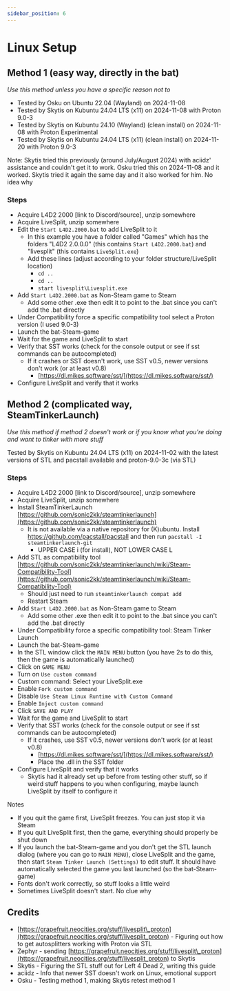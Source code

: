 ---
sidebar_position: 6
---

# Linux Setup

## Method 1 (easy way, directly in the bat)

*Use this method unless you have a specific reason not to*

* Tested by Osku on Ubuntu 22.04 (Wayland) on 2024-11-08
* Tested by Skytis on Kubuntu 24.04 LTS (x11) on 2024-11-08 with Proton 9.0-3
* Tested by Skytis on Kubuntu 24.10 (Wayland) (clean install) on 2024-11-08 with Proton Experimental
* Tested by Skytis on Kubuntu 24.04 LTS (x11) (clean install) on 2024-11-20 with Proton 9.0-3

Note: Skytis tried this previously (around July/August 2024) with aciidz' assistance and couldn't get it to work. Osku tried this on 2024-11-08 and it worked. Skytis tried it again the same day and it also worked for him. No idea why

### Steps

* Acquire L4D2 2000 \[link to Discord/source\], unzip somewhere
* Acquire LiveSplit, unzip somewhere
* Edit the `Start L4D2.2000.bat` to add LiveSplit to it
  * In this example you have a folder called "Games" which has the folders "L4D2 2.0.0.0" (this contains `Start L4D2.2000.bat`) and "livesplit" (this contains `LiveSplit.exe`)
  * Add these lines (adjust according to your folder structure/LiveSplit location)
    * `cd ..`
    * `cd ..`
    * `start livesplit\Livesplit.exe`
* Add `Start L4D2.2000.bat` as Non-Steam game to Steam
  * Add some other .exe then edit it to point to the .bat since you can't add the .bat directly
* Under Compatibility force a specific compatibility tool select a Proton version (I used 9.0-3)
* Launch the bat-Steam-game
* Wait for the game and LiveSplit to start
* Verify that SST works (check for the console output or see if sst commands can be autocompleted)
  * If it crashes or SST doesn't work, use SST v0.5, newer versions don't work (or at least v0.8)
    * [https://dl.mikes.software/sst/](https://dl.mikes.software/sst/)
* Configure LiveSplit and verify that it works

## Method 2 (complicated way, SteamTinkerLaunch)

*Use this method if method 2 doesn't work or if you know what you're doing and want to tinker with more stuff*

Tested by Skytis on Kubuntu 24.04 LTS (x11) on 2024-11-02 with the latest versions of STL and pacstall available and proton-9.0-3c (via STL)

### Steps

* Acquire L4D2 2000 \[link to Discord/source\], unzip somewhere
* Acquire LiveSplit, unzip somewhere
* Install SteamTinkerLaunch [https://github.com/sonic2kk/steamtinkerlaunch](https://github.com/sonic2kk/steamtinkerlaunch)
  * It is not available via a native repository for (K)ubuntu. Install https://github.com/pacstall/pacstall and then run `pacstall -I steamtinkerlaunch-git`
    * UPPER CASE i (for install), NOT LOWER CASE L
* Add STL as compatibility tool [https://github.com/sonic2kk/steamtinkerlaunch/wiki/Steam-Compatibility-Tool](https://github.com/sonic2kk/steamtinkerlaunch/wiki/Steam-Compatibility-Tool)
  * Should just need to run `steamtinkerlaunch compat add`
  * Restart Steam
* Add `Start L4D2.2000.bat` as Non-Steam game to Steam
  * Add some other .exe then edit it to point to the .bat since you can't add the .bat directly
* Under Compatibility force a specific compatibility tool: Steam Tinker Launch
* Launch the bat-Steam-game
* In the STL window click the `MAIN MENU` button (you have 2s to do this, then the game is automatically launched)
* Click on `GAME MENU`
* Turn on `Use custom command`
* Custom command: Select your LiveSplit.exe
* Enable `Fork custom command`
* Disable `Use Steam Linux Runtime with Custom Command`
* Enable `Inject custom command`
* Click `SAVE AND PLAY`
* Wait for the game and LiveSplit to start
* Verify that SST works (check for the console output or see if sst commands can be autocompleted)
  * If it crashes, use SST v0.5, newer versions don't work (or at least v0.8)
    * [https://dl.mikes.software/sst/](https://dl.mikes.software/sst/)
    * Place the .dll in the SST folder
* Configure LiveSplit and verify that it works
  * Skytis had it already set up before from testing other stuff, so if weird stuff happens to you when configuring, maybe launch LiveSplit by itself to configure it

Notes

* If you quit the game first, LiveSplit freezes. You can just stop it via Steam
* If you quit LiveSplit first, then the game, everything should properly be shut down
* If you launch the bat-Steam-game and you don't get the STL launch dialog (where you can go to `MAIN MENU`), close LiveSplit and the game, then start `Steam Tinker Launch (Settings)` to edit stuff. It should have automatically selected the game you last launched (so the bat-Steam-game)
* Fonts don't work correctly, so stuff looks a little weird
* Sometimes LiveSplit doesn't start. No clue why

## Credits

* [https://grapefruit.neocities.org/stuff/livesplit\_proton](https://grapefruit.neocities.org/stuff/livesplit_proton) \- Figuring out how to get autosplitters working with Proton via STL
* Zephyr - sending [https://grapefruit.neocities.org/stuff/livesplit\_proton](https://grapefruit.neocities.org/stuff/livesplit_proton) to Skytis
* Skytis - Figuring the STL stuff out for Left 4 Dead 2, writing this guide
* aciidz - Info that newer SST doesn't work on Linux, emotional support
* Osku - Testing method 1, making Skytis retest method 1
